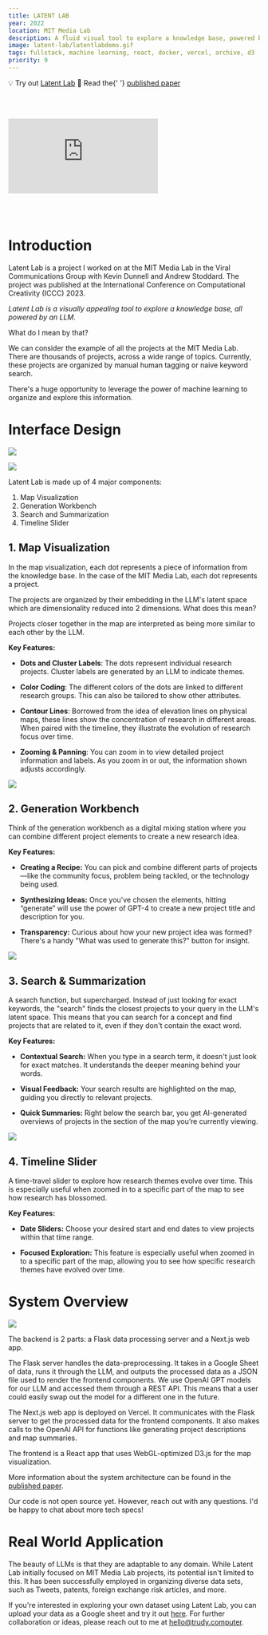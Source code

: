 ```yaml
---
title: LATENT LAB
year: 2022
location: MIT Media Lab
description: A fluid visual tool to explore a knowledge base, powered by an LLM. Research paper published at ICCC 2023.
image: latent-lab/latentlabdemo.gif
tags: fullstack, machine learning, react, docker, vercel, archive, d3
priority: 9
---
```


<Callout>
  💡 Try out <a href="https://www.latentlab.ai/">Latent Lab</a>
</Callout>
<Callout>
  📄 Read the{' '}
  <a href="https://www.trudy.computer/ICCC_latent_lab.pdf">published paper</a>
</Callout>

<br></br>

<div
  style={{
    position: 'relative',
    paddingBottom: '62.5%',
    paddingBottom: '62.5%',
    height: '0',
  }}
>
  <iframe
    src="https://www.loom.com/embed/b51b5e3ce227442d9d9ca2a00bd9d03c?sid=2f83936f-9a28-4ac7-a6c4-65ff770bcb4b"
    frameborder="0"
    webkitallowfullscreen
    mozallowfullscreen
    allowfullscreen
    style={{
      position: 'absolute',
      top: '0',
      left: '0',
      width: '100%',
      height: '100%',
    }}
  ></iframe>
</div>

<br></br>

# Introduction

Latent Lab is a project I worked on at the MIT Media Lab in the Viral Communications Group with Kevin Dunnell and Andrew Stoddard.
The project was published at the International Conference on Computational Creativity (ICCC) 2023.

_Latent Lab is a visually appealing tool to explore a knowledge base, all powered by an LLM._

What do I mean by that?

We can consider the example of all the projects at the MIT Media Lab.
There are thousands of projects, across a wide range of topics. Currently, these projects are organized by manual human tagging or naive keyword search.

There's a huge opportunity to leverage the power of machine learning to organize and explore this information.

# Interface Design

![](/latent-lab/latentlabdemo.gif)

![](/latent-lab/components.png)

Latent Lab is made up of 4 major components:

1. Map Visualization
2. Generation Workbench
3. Search and Summarization
4. Timeline Slider

## 1. Map Visualization

In the map visualization, each dot represents a piece of information from the knowledge base.
In the case of the MIT Media Lab, each dot represents a project.

The projects are organized by their embedding in the LLM's latent space which are dimensionality reduced into 2 dimensions.
What does this mean?

Projects closer together in the map are interpreted as being more similar to each other by the LLM.

**Key Features:**

- **Dots and Cluster Labels**: The dots represent individual research projects. Cluster labels are generated by an LLM to indicate themes.

- **Color Coding**: The different colors of the dots are linked to different research groups. This can also be tailored to show other attributes.

- **Contour Lines**: Borrowed from the idea of elevation lines on physical maps, these lines show the concentration of research in different areas. When paired with the timeline, they illustrate the evolution of research focus over time.

- **Zooming & Panning**: You can zoom in to view detailed project information and labels. As you zoom in or out, the information shown adjusts accordingly.

![](/latent-lab/generate.png)

## 2. Generation Workbench

Think of the generation workbench as a digital mixing station where you can combine different project elements to create a new research idea.

**Key Features:**

- **Creating a Recipe:** You can pick and combine different parts of projects—like the community focus, problem being tackled, or the technology being used.

- **Synthesizing Ideas:** Once you've chosen the elements, hitting “generate” will use the power of GPT-4 to create a new project title and description for you.

- **Transparency:** Curious about how your new project idea was formed? There's a handy "What was used to generate this?" button for insight.

![](/latent-lab/search.png)

## 3. Search & Summarization

A search function, but supercharged. Instead of just looking for exact keywords, the "search"
finds the closest projects to your query in the LLM's latent space. This means that you can search for a concept
and find projects that are related to it, even if they don't contain the exact word.

**Key Features:**

- **Contextual Search:** When you type in a search term, it doesn't just look for exact matches. It understands the deeper meaning behind your words.

- **Visual Feedback:** Your search results are highlighted on the map, guiding you directly to relevant projects.

- **Quick Summaries:** Right below the search bar, you get AI-generated overviews of projects in the section of the map you’re currently viewing.

![](/latent-lab/timeline.png)

## 4. Timeline Slider

A time-travel slider to explore how research themes evolve over time. This is especially useful when zoomed in to a specific
part of the map to see how research has blossomed.

**Key Features:**

- **Date Sliders:** Choose your desired start and end dates to view projects within that time range.

- **Focused Exploration:** This feature is especially useful when zoomed in to a specific part
  of the map, allowing you to see how specific research themes have evolved over time.

# System Overview

![](/latent-lab/systemoverview.png)

The backend is 2 parts: a Flask data processing server and a Next.js web app.

The Flask server handles the data-preprocessing. It takes in a Google Sheet of data, runs it through the LLM,
and outputs the processed data as a JSON file used to render the frontend components. We use OpenAI GPT models for our LLM and accessed them
through a REST API. This means that a user could easily swap out the model for a different one in the future.

The Next.js web app is deployed on Vercel. It communicates with the Flask server to get the processed data for the frontend components.
It also makes calls to the OpenAI API for functions like generating project descriptions and map summaries.

The frontend is a React app that uses WebGL-optimized D3.js for the map visualization.

More information about the system architecture can be found in the [published paper](https://www.trudy.computer/ICCC_latent_lab.pdf).

Our code is not open source yet. However, reach out with any questions. I'd be happy to chat about more tech specs!

# Real World Application

The beauty of LLMs is that they are adaptable to any domain. While Latent Lab
initially focused on MIT Media Lab projects, its potential isn't limited to this.
It has been successfully employed in organizing diverse data sets, such as Tweets, patents, foreign exchange risk articles, and more.

If you're interested in exploring your own dataset using Latent Lab, you can upload
your data as a Google sheet and try it out [here](https://www.latentlab.ai/).
For further collaboration or ideas, please reach out to me at [hello@trudy.computer](mailto:hello@trudy.computer).
